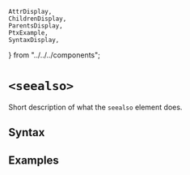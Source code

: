     AttrDisplay,
    ChildrenDisplay,
    ParentsDisplay,
    PtxExample,
    SyntaxDisplay,
} from "../../../components";

# `<seealso>`

Short description of what the `seealso` element does.

## Syntax

<SyntaxDisplay name="seealso" />

## Examples

    